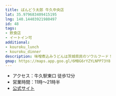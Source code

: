 ```yaml
---
title: ばんどう太郎 牛久中央店
lat: 35.979683409415195
lng: 140.14403921980497
id: 48
tags:
- 飲食店
- イートイン可
additional:
- kouroku_lunch
- kouroku_dinner
description: 味噌煮込みうどんは茨城県民のソウルフード！
gmap: https://maps.app.goo.gl/6MBG6rYZYLNPP73Y8
---
```


<LinkedImage
  basename="hamyu044/cocos_sign"
/>

- アクセス：牛久駅東口 徒歩12分
- 営業時間：11時～21時半
- [公式サイト](https://shop.bandotaro.co.jp/detail/313/)

